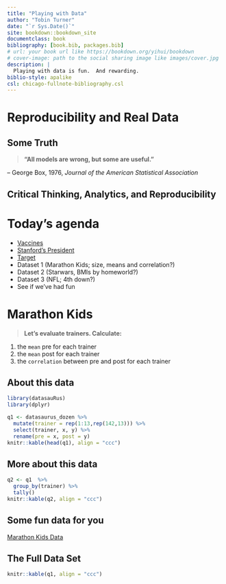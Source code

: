 ```yaml
--- 
title: "Playing with Data"
author: "Tobin Turner"
date: "`r Sys.Date()`"
site: bookdown::bookdown_site
documentclass: book
bibliography: [book.bib, packages.bib]
# url: your book url like https://bookdown.org/yihui/bookdown
# cover-image: path to the social sharing image like images/cover.jpg
description: |
  Playing with data is fun.  And rewarding.
biblio-style: apalike
csl: chicago-fullnote-bibliography.csl
---
```


# Reproducibility and Real Data

## Some Truth

::: {.rmdnote} 

>**"All models are wrong, but some are useful."**

-- George Box, 1976, *Journal of the American Statistical Association*

:::


## Critical Thinking, Analytics, and Reproducibility


# Today's agenda

::: {.rmdnote}

- [Vaccines](https://www.ncbi.nlm.nih.gov/pmc/articles/PMC5789217/)
- [Stanford's President](https://www.science.org/content/article/stanford-misconduct-probe-president-stumbles-new-journal-launches-inquiry)
- [Target](https://www.nytimes.com/2012/02/19/magazine/shopping-habits.html)
- Dataset 1 (Marathon Kids; size, means and correlation?)
- Dataset 2 (Starwars, BMIs by homeworld?)
- Dataset 3 (NFL; 4th down?)
- See if we've had fun

:::



# Marathon Kids

::: {.rmdnote} 

>**Let's evaluate trainers.  Calculate:**

1. the `mean` pre for each trainer
2. the `mean` post for each trainer
3. the `correlation` between pre and post for each trainer

:::

## About this data

```r
library(datasauRus)
library(dplyr)

q1 <- datasaurus_dozen %>% 
  mutate(trainer = rep(1:13,rep(142,13))) %>% 
  select(trainer, x, y) %>% 
  rename(pre = x, post = y)
knitr::kable(head(q1), align = "ccc")


```

## More about this data

```r
q2 <- q1  %>%  
  group_by(trainer) %>% 
  tally()
knitr::kable(q2, align = "ccc")
```

## Some fun  data for you

[Marathon Kids Data](https://drive.google.com/drive/folders/1ZytY6Co6NS0UdTS9cZIAsNjbEcdtkYte?usp=sharing)

## The Full Data Set

```r
knitr::kable(q1, align = "ccc")
```

